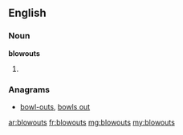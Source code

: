 ==English==

===Noun===
'''blowouts'''

# {{plural of|blowout}}

===Anagrams===
* [[bowl-outs#English|bowl-outs]], [[bowls out#English|bowls out]]

[[ar:blowouts]]
[[fr:blowouts]]
[[mg:blowouts]]
[[my:blowouts]]